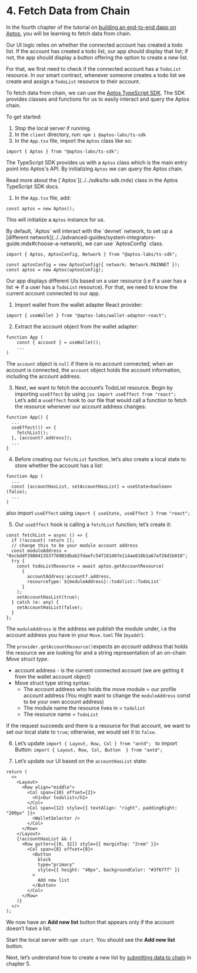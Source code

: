 
# 4. Fetch Data from Chain

In the fourth chapter of the tutorial on [building an end-to-end dapp on Aptos](../build-e2e-dapp.mdx), you will be learning to fetch data from chain.

Our UI logic relies on whether the connected account has created a todo list. If the account has created a todo list, our app should display that list; if not, the app should display a button offering the option to create a new list.

For that, we first need to check if the connected account has a `TodoList` resource. In our smart contract, whenever someone creates a todo list we create and assign a `TodoList` resource to their account.

To fetch data from chain, we can use the [Aptos TypeScript SDK](../sdks/ts-sdk.mdx). The SDK provides classes and functions for us to easily interact and query the Aptos chain.

To get started:

1. Stop the local server if running.
2. In the `client` directory, run: `npm i @aptos-labs/ts-sdk`
3. In the `App.tsx` file, import the `Aptos` class like so:

```tsx filename="App.tsx"
import { Aptos } from "@aptos-labs/ts-sdk";
```

The TypeScript SDK provides us with a `Aptos` class which is the main entry point into Aptos's API. By initializing `Aptos` we can query the Aptos chain.

<Callout type="info">
Read more about the [`Aptos`](../../sdks/ts-sdk.mdx) class in the Aptos TypeScript SDK docs.
</Callout>

1. In the `App.tsx` file, add:

```tsx filename="App.tsx"
const aptos = new Aptos();
```

This will initialize a `Aptos` instance for us.

<Callout type="info">
By default, `Aptos` will interact with the `devnet` network, to set up a [different network](../../advanced-guides/system-integrators-guide.mdx#choose-a-network), we can use `AptosConfig` class.

```tsx filename="App.tsx"
import { Aptos, AptosConfig, Network } from "@aptos-labs/ts-sdk";

const aptosConfig = new AptosConfig({ network: Network.MAINNET });
const aptos = new Aptos(aptosConfig);
```

</Callout>

Our app displays different UIs based on a user resource (i.e if a user has a list ⇒ if a user has a `TodoList` resource). For that, we need to know the current account connected to our app.

1. Import wallet from the wallet adapter React provider:

```tsx filename="App.tsx"
import { useWallet } from "@aptos-labs/wallet-adapter-react";
```

2. Extract the account object from the wallet adapter:

```tsx filename="App.tsx"
function App (
	const { account } = useWallet();
	...
)
```

The `account` object is `null` if there is no account connected; when an account is connected, the `account` object holds the account information, including the account address.

3. Next, we want to fetch the account’s TodoList resource.
   Begin by importing `useEffect` by using `jsx import useEffect from "react"; `
   Let’s add a `useEffect` hook to our file that would call a function to fetch the resource whenever our account address changes:

```tsx filename="App.tsx"
function App() {
  ...
  useEffect(() => {
    fetchList();
  }, [account?.address]);
  ...
}
```

4. Before creating our `fetchList` function, let’s also create a local state to store whether the account has a list:

```tsx filename="App.tsx"
function App (
  ...
  const [accountHasList, setAccountHasList] = useState<boolean>(false);
  ...
)
```

also import `useEffect` using
`import { useState, useEffect } from "react"; `

5. Our `useEffect` hook is calling a `fetchList` function; let’s create it:

```tsx filename="App.tsx"
const fetchList = async () => {
  if (!account) return [];
  // change this to be your module account address
  const moduleAddress = "0xcbddf398841353776903dbab2fdaefc54f181d07e114ae818b1a67af28d1b018";
  try {
    const todoListResource = await aptos.getAccountResource(
      {
        accountAddress:account?.address,
        resourceType:`${moduleAddress}::todolist::TodoList`
      }
    );
    setAccountHasList(true);
  } catch (e: any) {
    setAccountHasList(false);
  }
};
```

The `moduleAddress` is the address we publish the module under, i.e the account address you have in your `Move.toml` file (`myaddr`).

The `provider.getAccountResource()`expects an _account address_ that holds the resource we are looking for and a string representation of an on-chain _Move struct type_.

- account address - is the current connected account (we are getting it from the wallet account object)
- Move struct type string syntax:
  - The account address who holds the move module = our profile account address (You might want to change the `moduleAddress` const to be your own account address)
  - The module name the resource lives in = `todolist`
  - The resource name = `TodoList`

If the request succeeds and there is a resource for that account, we want to set our local state to `true`; otherwise, we would set it to `false`.

6. Let’s update `import { Layout, Row, Col } from "antd"; ` to import Button:
   `import { Layout, Row, Col, Button  } from "antd"; `

7. Let’s update our UI based on the `accountHasList` state:

```tsx filename="App.tsx"
return (
  <>
    <Layout>
      <Row align="middle">
        <Col span={10} offset={2}>
          <h1>Our todolist</h1>
        </Col>
        <Col span={12} style={{ textAlign: "right", paddingRight: "200px" }}>
          <WalletSelector />
        </Col>
      </Row>
    </Layout>
    {!accountHasList && (
      <Row gutter={[0, 32]} style={{ marginTop: "2rem" }}>
        <Col span={8} offset={8}>
          <Button
            block
            type="primary"
            style={{ height: "40px", backgroundColor: "#3f67ff" }}
          >
            Add new list
          </Button>
        </Col>
      </Row>
    )}
  </>
);
```

We now have an **Add new list** button that appears only if the account doesn’t have a list.

Start the local server with `npm start`. You should see the **Add new list** button.

Next, let’s understand how to create a new list by [submitting data to chain](5-submit-data-to-chain.mdx) in chapter 5.

